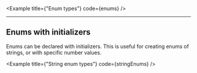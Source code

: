 
<Example
  title={"Enum types"}
  code={enums}
/>

---

## Enums with initializers

Enums can be declared with initializers. This is useful for creating enums of strings, or with specific number values.

<Example
  title={"String enum types"}
  code={stringEnums}
/>
